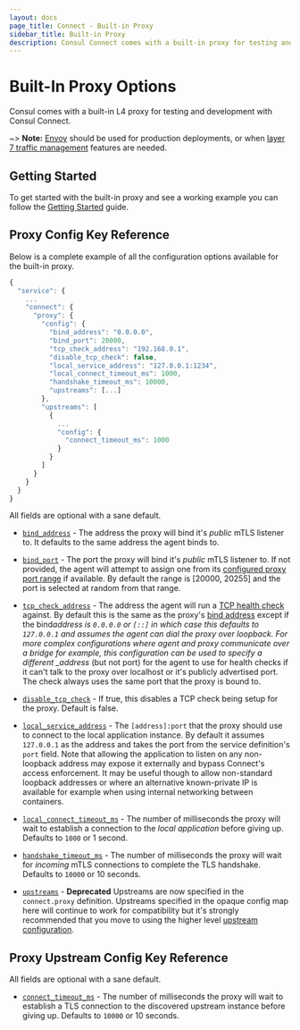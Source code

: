 ```yaml
---
layout: docs
page_title: Connect - Built-in Proxy
sidebar_title: Built-in Proxy
description: Consul Connect comes with a built-in proxy for testing and development.
---
```


# Built-In Proxy Options

Consul comes with a built-in L4 proxy for testing and development with Consul
Connect.

~> **Note:** [Envoy](/docs/connect/proxies/envoy) should be used for production deployments, or when [layer 7 traffic management](/docs/connect/l7-traffic-management) features are needed.

## Getting Started

To get started with the built-in proxy and see a working example you can follow the [Getting Started](https://learn.hashicorp.com/consul/getting-started/connect) guide.

## Proxy Config Key Reference

Below is a complete example of all the configuration options available
for the built-in proxy.

```javascript
{
  "service": {
    ...
    "connect": {
      "proxy": {
        "config": {
          "bind_address": "0.0.0.0",
          "bind_port": 20000,
          "tcp_check_address": "192.168.0.1",
          "disable_tcp_check": false,
          "local_service_address": "127.0.0.1:1234",
          "local_connect_timeout_ms": 1000,
          "handshake_timeout_ms": 10000,
          "upstreams": [...]
        },
        "upstreams": [
          {
            ...
            "config": {
              "connect_timeout_ms": 1000
            }
          }
        ]
      }
    }
  }
}
```

All fields are optional with a sane default.

- <a name="bind_address"></a>
  <a href="#bind_address">`bind_address`</a> - The address the proxy will bind it's
  _public_ mTLS listener to. It defaults to the same address the agent binds to.

- <a name="bind_port"></a>
  <a href="#bind_port">`bind_port`</a> - The port the proxy will bind it's _public_
  mTLS listener to. If not provided, the agent will attempt to assign one from its
  [configured proxy port range](/docs/agent/options#proxy_min_port) if available.
  By default the range is [20000, 20255] and the port is selected at random from
  that range.

- <a name="tcp_check_address"></a>
  <a href="#tcp_check_address">`tcp_check_address`</a> - The address the agent will
  run a [TCP health check](/docs/agent/checks) against. By default this is the same
  as the proxy's [bind address](#bind_address) except if the bind*address is `0.0.0.0`
  or `[::]` in which case this defaults to `127.0.0.1` and assumes the agent can
  dial the proxy over loopback. For more complex configurations where agent and proxy
  communicate over a bridge for example, this configuration can be used to specify
  a different \_address* (but not port) for the agent to use for health checks if
  it can't talk to the proxy over localhost or it's publicly advertised port. The
  check always uses the same port that the proxy is bound to.

- <a name="disable_tcp_check"></a>
  <a href="#disable_tcp_check">`disable_tcp_check`</a> - If true, this disables a
  TCP check being setup for the proxy. Default is false.

- <a name="local_service_address"></a>
  <a href="#local_service_address">`local_service_address`</a> - The `[address]:port`
  that the proxy should use to connect to the local application instance. By default
  it assumes `127.0.0.1` as the address and takes the port from the service definition's
  `port` field. Note that allowing the application to listen on any non-loopback
  address may expose it externally and bypass Connect's access enforcement. It may
  be useful though to allow non-standard loopback addresses or where an alternative
  known-private IP is available for example when using internal networking between
  containers.

- <a name="local_connect_timeout_ms"></a>
  <a href="#local_connect_timeout_ms">`local_connect_timeout_ms`</a> - The number
  of milliseconds the proxy will wait to establish a connection to the _local application_
  before giving up. Defaults to `1000` or 1 second.

- <a name="handshake_timeout_ms"></a>
  <a href="#handshake_timeout_ms">`handshake_timeout_ms`</a> - The number of milliseconds
  the proxy will wait for _incoming_ mTLS connections to complete the TLS handshake.
  Defaults to `10000` or 10 seconds.

- <a name="upstreams"></a>
  <a href="#upstreams">`upstreams`</a> - **Deprecated** Upstreams are now specified
  in the `connect.proxy` definition. Upstreams specified in the opaque config map
  here will continue to work for compatibility but it's strongly recommended that
  you move to using the higher level [upstream configuration](/docs/connect/registration/service-registration#upstream-configuration-reference).

## Proxy Upstream Config Key Reference

All fields are optional with a sane default.

- <a name="connect_timeout_ms"></a>
  <a href="#connect_timeout_ms">`connect_timeout_ms`</a> - The number of milliseconds
  the proxy will wait to establish a TLS connection to the discovered upstream instance
  before giving up. Defaults to `10000` or 10 seconds.
